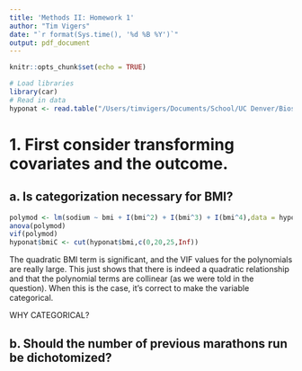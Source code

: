 ```yaml
---
title: 'Methods II: Homework 1'
author: "Tim Vigers"
date: "`r format(Sys.time(), '%d %B %Y')`"
output: pdf_document
---
```


```r
knitr::opts_chunk$set(echo = TRUE)
```

```r
# Load libraries
library(car)
# Read in data
hyponat <- read.table("/Users/timvigers/Documents/School/UC Denver/Biostatistics/Biostatistical Methods 2/Homeworks/Homework 1/data.txt",sep = " ",header = T)
```

# 1. First consider transforming covariates and the outcome.
## a. Is categorization necessary for BMI?

```r
polymod <- lm(sodium ~ bmi + I(bmi^2) + I(bmi^3) + I(bmi^4),data = hyponat)
anova(polymod)
vif(polymod)
hyponat$bmiC <- cut(hyponat$bmi,c(0,20,25,Inf))
```

The quadratic BMI term is significant, and the VIF values for the polynomials are really large. This just shows that there is indeed a quadratic relationship and that the polynomial terms are collinear (as we were told in the question). When this is the case, it's correct to make the variable categorical. 

WHY CATEGORICAL?

## b. Should the number of previous marathons run be dichotomized?